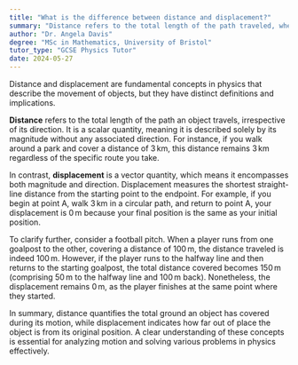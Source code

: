 ```yaml
---
title: "What is the difference between distance and displacement?"
summary: "Distance refers to the total length of the path traveled, whereas displacement is the shortest straight line from the starting point to the endpoint."
author: "Dr. Angela Davis"
degree: "MSc in Mathematics, University of Bristol"
tutor_type: "GCSE Physics Tutor"
date: 2024-05-27
---
```


Distance and displacement are fundamental concepts in physics that describe the movement of objects, but they have distinct definitions and implications.

**Distance** refers to the total length of the path an object travels, irrespective of its direction. It is a scalar quantity, meaning it is described solely by its magnitude without any associated direction. For instance, if you walk around a park and cover a distance of $3 \, \text{km}$, this distance remains $3 \, \text{km}$ regardless of the specific route you take.

In contrast, **displacement** is a vector quantity, which means it encompasses both magnitude and direction. Displacement measures the shortest straight-line distance from the starting point to the endpoint. For example, if you begin at point A, walk $3 \, \text{km}$ in a circular path, and return to point A, your displacement is $0 \, \text{m}$ because your final position is the same as your initial position.

To clarify further, consider a football pitch. When a player runs from one goalpost to the other, covering a distance of $100 \, \text{m}$, the distance traveled is indeed $100 \, \text{m}$. However, if the player runs to the halfway line and then returns to the starting goalpost, the total distance covered becomes $150 \, \text{m}$ (comprising $50 \, \text{m}$ to the halfway line and $100 \, \text{m}$ back). Nonetheless, the displacement remains $0 \, \text{m}$, as the player finishes at the same point where they started.

In summary, distance quantifies the total ground an object has covered during its motion, while displacement indicates how far out of place the object is from its original position. A clear understanding of these concepts is essential for analyzing motion and solving various problems in physics effectively.
    